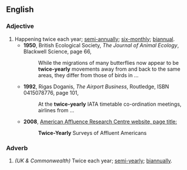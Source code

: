 ==English==

===Adjective===
{{en-adj|-}}

#Happening twice each year; [[semi-annually]]; [[six-monthly]]; [[biannual]]. 
#*'''1950''', British Ecological Society, ''The Journal of Animal Ecology'', Blackwell Science, page 66,
#*: While the migrations of many butterflies now appear to be '''twice-yearly''' movements away from and back to the same areas, they differ from those of birds in ...
#*'''1992''', Rigas Doganis, ''The Airport Business'', Routledge, ISBN 0415078776, page 101, 
#*: At the '''twice-yearly''' IATA timetable co-ordination meetings, airlines from ...
#*'''2008''',  [http://www.affluenceresearch.org/surveys.html|The American Affluence Research Centre website, page title:]
#*:'''Twice-Yearly''' Surveys of Affluent Americans

===Adverb===
{{en-adv|-}}

# ''(UK & Commonwealth)''  Twice each year; [[semi-yearly]]; [[biannually]].